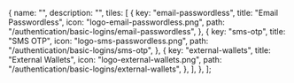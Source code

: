 
  {
    name: "",
    description: "",
    tiles: [
      {
        key: "email-passwordless",
        title: "Email Passwordless",
        icon: "logo-email-passwordless.png",
        path: "/authentication/basic-logins/email-passwordless",
      },
      {
        key: "sms-otp",
        title: "SMS OTP",
        icon: "logo-sms-passwordless.png",
        path: "/authentication/basic-logins/sms-otp",
      },
      {
        key: "external-wallets",
        title: "External Wallets",
        icon: "logo-external-wallets.png",
        path: "/authentication/basic-logins/external-wallets",
      },
    ],
  },
];

<Tiles tileGroups={tileGroupsDataBasic} />
